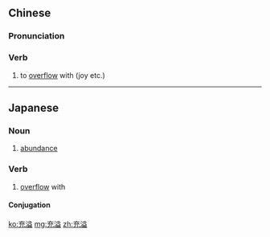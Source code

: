 ==Chinese==
{{zh-forms}}

===Pronunciation===
{{zh-pron
|m=chōngyì
|c=cung1 jat6
|cat=v
}}

===Verb===
{{zh-verb}}

# to [[overflow]] with (joy etc.)

----

==Japanese==
{{ja-kanjitab|充|溢}}

===Noun===
{{ja-noun|じゅういつ}}

# [[abundance]]

===Verb===
{{ja-verb-suru|k|hira=じゅういつ|rom=jūitsu|hidx=しゅういつ'}}

# [[overflow]] with

====Conjugation====
{{ja-suru|充溢|じゅういつ|jūitsu}}

[[ko:充溢]]
[[mg:充溢]]
[[zh:充溢]]